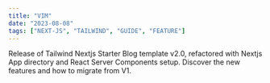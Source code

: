```yaml
---
title: "VIM"
date: "2023-08-08"
tags: ["NEXT-JS", "TAILWIND", "GUIDE", "FEATURE"]
---
```


Release of Tailwind Nextjs Starter Blog template v2.0, refactored with Nextjs App directory and React Server Components setup. Discover the new features and how to migrate from V1.
